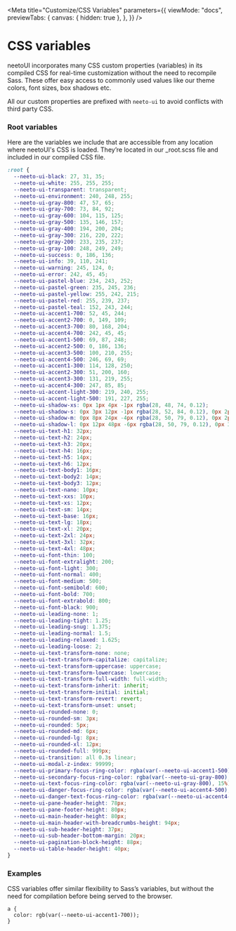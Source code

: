
<Meta
  title="Customize/CSS Variables"
  parameters={{
    viewMode: "docs",
    previewTabs: {
      canvas: { hidden: true },
    },
  }}
/>

# CSS variables

neetoUI incorporates many CSS custom properties (variables) in its compiled CSS for real-time customization without the need to recompile Sass. These offer easy access to commonly used values like our theme colors, font sizes, box shadows etc.

All our custom properties are prefixed with `neeto-ui` to avoid conflicts with third party CSS.
<br/>

### Root variables

Here are the variables we include that are accessible from any location where neetoUI's CSS is loaded. They’re located in our _root.scss file and included in our compiled CSS file.

```CSS
:root {
  --neeto-ui-black: 27, 31, 35;
  --neeto-ui-white: 255, 255, 255;
  --neeto-ui-transparent: transparent;
  --neeto-ui-environment: 240, 248, 255;
  --neeto-ui-gray-800: 47, 57, 65;
  --neeto-ui-gray-700: 73, 84, 92;
  --neeto-ui-gray-600: 104, 115, 125;
  --neeto-ui-gray-500: 135, 146, 157;
  --neeto-ui-gray-400: 194, 200, 204;
  --neeto-ui-gray-300: 216, 220, 222;
  --neeto-ui-gray-200: 233, 235, 237;
  --neeto-ui-gray-100: 248, 249, 249;
  --neeto-ui-success: 0, 186, 136;
  --neeto-ui-info: 39, 110, 241;
  --neeto-ui-warning: 245, 124, 0;
  --neeto-ui-error: 242, 45, 45;
  --neeto-ui-pastel-blue: 234, 243, 252;
  --neeto-ui-pastel-green: 235, 245, 236;
  --neeto-ui-pastel-yellow: 255, 242, 215;
  --neeto-ui-pastel-red: 255, 239, 237;
  --neeto-ui-pastel-teal: 152, 243, 244;
  --neeto-ui-accent1-700: 52, 45, 244;
  --neeto-ui-accent2-700: 0, 149, 109;
  --neeto-ui-accent3-700: 80, 168, 204;
  --neeto-ui-accent4-700: 242, 45, 45;
  --neeto-ui-accent1-500: 69, 87, 248;
  --neeto-ui-accent2-500: 0, 186, 136;
  --neeto-ui-accent3-500: 100, 210, 255;
  --neeto-ui-accent4-500: 246, 69, 69;
  --neeto-ui-accent1-300: 114, 128, 250;
  --neeto-ui-accent2-300: 51, 200, 160;
  --neeto-ui-accent3-300: 131, 219, 255;
  --neeto-ui-accent4-300: 247, 85, 85;
  --neeto-ui-accent-light-300: 219, 240, 255;
  --neeto-ui-accent-light-500: 191, 227, 255;
  --neeto-ui-shadow-xs: 0px 1px 4px -1px rgba(28, 48, 74, 0.12);
  --neeto-ui-shadow-s: 0px 3px 12px -1px rgba(28, 52, 84, 0.12), 0px 2px 4px -1px rgba(28, 55, 90, 0.08);
  --neeto-ui-shadow-m: 0px 8px 24px -4px rgba(28, 50, 79, 0.12), 0px 2px 6px -1px rgba(28, 55, 90, 0.08);
  --neeto-ui-shadow-l: 0px 12px 48px -6px rgba(28, 50, 79, 0.12), 0px 3px 18px -2px rgba(28, 55, 90, 0.08);
  --neeto-ui-text-h1: 32px;
  --neeto-ui-text-h2: 24px;
  --neeto-ui-text-h3: 20px;
  --neeto-ui-text-h4: 16px;
  --neeto-ui-text-h5: 14px;
  --neeto-ui-text-h6: 12px;
  --neeto-ui-text-body1: 16px;
  --neeto-ui-text-body2: 14px;
  --neeto-ui-text-body3: 12px;
  --neeto-ui-text-nano: 10px;
  --neeto-ui-text-xxs: 10px;
  --neeto-ui-text-xs: 12px;
  --neeto-ui-text-sm: 14px;
  --neeto-ui-text-base: 16px;
  --neeto-ui-text-lg: 18px;
  --neeto-ui-text-xl: 20px;
  --neeto-ui-text-2xl: 24px;
  --neeto-ui-text-3xl: 32px;
  --neeto-ui-text-4xl: 48px;
  --neeto-ui-font-thin: 100;
  --neeto-ui-font-extralight: 200;
  --neeto-ui-font-light: 300;
  --neeto-ui-font-normal: 400;
  --neeto-ui-font-medium: 500;
  --neeto-ui-font-semibold: 600;
  --neeto-ui-font-bold: 700;
  --neeto-ui-font-extrabold: 800;
  --neeto-ui-font-black: 900;
  --neeto-ui-leading-none: 1;
  --neeto-ui-leading-tight: 1.25;
  --neeto-ui-leading-snug: 1.375;
  --neeto-ui-leading-normal: 1.5;
  --neeto-ui-leading-relaxed: 1.625;
  --neeto-ui-leading-loose: 2;
  --neeto-ui-text-transform-none: none;
  --neeto-ui-text-transform-capitalize: capitalize;
  --neeto-ui-text-transform-uppercase: uppercase;
  --neeto-ui-text-transform-lowercase: lowercase;
  --neeto-ui-text-transform-full-width: full-width;
  --neeto-ui-text-transform-inherit: inherit;
  --neeto-ui-text-transform-initial: initial;
  --neeto-ui-text-transform-revert: revert;
  --neeto-ui-text-transform-unset: unset;
  --neeto-ui-rounded-none: 0;
  --neeto-ui-rounded-sm: 3px;
  --neeto-ui-rounded: 5px;
  --neeto-ui-rounded-md: 6px;
  --neeto-ui-rounded-lg: 8px;
  --neeto-ui-rounded-xl: 12px;
  --neeto-ui-rounded-full: 999px;
  --neeto-ui-transition: all 0.3s linear;
  --neeto-ui-modal-z-index: 99999;
  --neeto-ui-primary-focus-ring-color: rgba(var(--neeto-ui-accent1-500), 15%);
  --neeto-ui-secondary-focus-ring-color: rgba(var(--neeto-ui-gray-800), 25%);
  --neeto-ui-text-focus-ring-color: rgba(var(--neeto-ui-gray-800), 15%);
  --neeto-ui-danger-focus-ring-color: rgba(var(--neeto-ui-accent4-500), 15%);
  --neeto-ui-danger-text-focus-ring-color: rgba(var(--neeto-ui-accent4-500), 15%);
  --neeto-ui-pane-header-height: 78px;
  --neeto-ui-pane-footer-height: 80px;
  --neeto-ui-main-header-height: 80px;
  --neeto-ui-main-header-with-breadcrumbs-height: 94px;
  --neeto-ui-sub-header-height: 37px;
  --neeto-ui-sub-header-bottom-margin: 20px;
  --neeto-ui-pagination-block-height: 88px;
  --neeto-ui-table-header-height: 40px;
}
```

### Examples

CSS variables offer similar flexibility to Sass’s variables, but without the need for compilation before being served to the browser.

```
a {
  color: rgb(var(--neeto-ui-accent1-700));
}
```